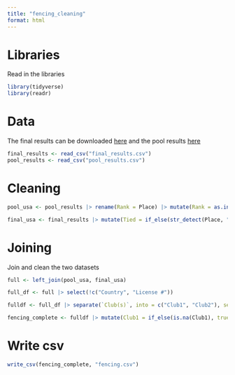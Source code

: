 ```yaml
---
title: "fencing_cleaning"
format: html
---
```

# Libraries

Read in the libraries

```r
library(tidyverse)
library(readr)
```

# Data

The final results can be downloaded [here](https://www.fencingtimelive.com/events/results/9A1EB17646A9424FB16757E11144D06E){target="_blank"} and the pool results [here](https://www.fencingtimelive.com/pools/results/9A1EB17646A9424FB16757E11144D06E/6C7E4D25820C496DA65DC2247AA2FE00){target="_blank"}

```r
final_results <- read_csv("final_results.csv")
pool_results <- read_csv("pool_results.csv")
```

# Cleaning

```r
pool_usa <- pool_results |> rename(Rank = Place) |> mutate(Rank = as.integer(Rank))
```

```r
final_usa <- final_results |> mutate(Tied = if_else(str_detect(Place, "T"), true = TRUE, false = FALSE)) |> mutate(Place = str_remove_all(Place, "T")) |> mutate(Place = as.integer(Place)) |> mutate(Earned = if_else(is.na(Earned), true = "None", false = Earned))
```

# Joining

Join and clean the two datasets

```r
full <- left_join(pool_usa, final_usa)
```

```r
full_df <- full |> select(!c("Country", "License #"))
```

```r
fulldf <- full_df |> separate(`Club(s)`, into = c("Club1", "Club2"), sep = " / ")
```

```r
fencing_complete <- fulldf |> mutate(Club1 = if_else(is.na(Club1), true = "None", false = Club1)) |> mutate(Club2 = if_else(is.na(Club2), true = "None", false = Club2)) |> rename(win_pct = `V / M`) |> rename(Class = Class.) |> rename(Region = Division)
```

# Write csv

```r
write_csv(fencing_complete, "fencing.csv")
```




